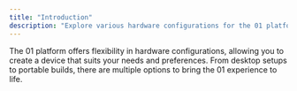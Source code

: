 ```yaml
---
title: "Introduction"
description: "Explore various hardware configurations for the 01 platform"
---
```


The 01 platform offers flexibility in hardware configurations, allowing you to create a device that suits your needs and preferences. From desktop setups to portable builds, there are multiple options to bring the 01 experience to life.

<CardGroup cols={3}>
  <Card
    title="01 Light"
    icon="circle"
    href="/hardware/01-light/introduction"
    description="Create a simplified, lightweight version of the 01 device."
  />
  <Card
    title="Desktop Setup"
    icon="desktop"
    href="/hardware/desktop"
    description="Create a powerful 01 setup using your existing computer hardware."
  />
  <Card
    title="Grimes Build"
    icon="microchip"
    href="/hardware/grimes"
    description="Build a portable 01 device inspired by Grimes' custom hardware."
  />
  <Card
    title="Custom Builds"
    icon="screwdriver-wrench"
    href="/hardware/custom"
    description="Explore unique and creative ways to build your own 01 device."
  />
  <Card
    title="Mini Phone"
    icon="mobile"
    href="/hardware/mini-phone"
    description="Transform a small smartphone into a dedicated 01 device."
  />
</CardGroup>